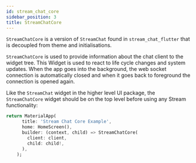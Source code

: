 ```yaml
---
id: stream_chat_core
sidebar_position: 3
title: StreamChatCore
---
```


`StreamChatCore` is a version of `StreamChat` found in `stream_chat_flutter` that is decoupled from 
theme and initialisations.

`StreamChatCore` is used to provide information about the chat client to the widget tree.
This Widget is used to react to life cycle changes and system updates.
When the app goes into the background, the web socket connection is automatically closed and when it goes back to foreground the connection is opened again.

Like the `StreamChat` widget in the higher level UI package, the `StreamChatCore` widget should
be on the top level before using any Stream functionality:

```dart
return MaterialApp(
      title: 'Stream Chat Core Example',
      home: HomeScreen(),
      builder: (context, child) => StreamChatCore(
        client: client,
        child: child!,
      ),
    );
```
